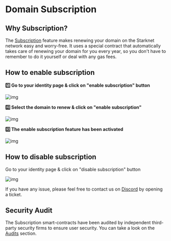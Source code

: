 # Domain Subscription

## Why Subscription?

The [Subscription](https://app.starknet.id/subscription) feature makes renewing your domain on the Starknet network easy and worry-free. It uses a special contract that automatically takes care of renewing your domain for you every year, so you don't have to remember to do it yourself or deal with any gas fees.

## How to enable subscription

**1️⃣ Go to your identity page & click on "enable subscription" button**

![img](public/illustrations/enable.webp)

**2️⃣ Select the domain to renew & click on "enable subscription"**

![img](public/illustrations/enable-subscription.webp)

**3️⃣ The enable subscription feature has been activated**

![img](public/illustrations/validate.webp)

## How to disable subscription

Go to your identity page & click on "disable subscription" button

![img](public/illustrations/disable.webp)

If you have any issue, please feel free to contact us on [Discord](https://discord.com/invite/qypnmzkhbc) by opening a ticket.

## Security Audit

The Subscription smart-contracts have been audited by independent third-party security firms to ensure user security. You can take a look on the [Audits](https://github.com/lfglabs-dev/auto_renew_contract/tree/main/audits) section.
